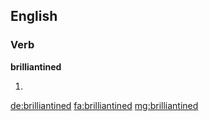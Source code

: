 ==English==

===Verb===
'''brilliantined'''

# {{past of|brilliantine}}

[[de:brilliantined]]
[[fa:brilliantined]]
[[mg:brilliantined]]